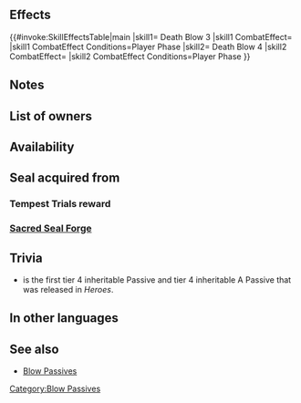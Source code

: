 {{Passive
|type=A
|exclusive=0
|1name=Death Blow 1
|1tagid=SID_鬼神の一撃1
|1promotionRarity=4
|1promotionTier=1
|1effect=If unit initiates combat, grants Atk+2 during combat.
|1required=-
|1cost=50
|2name=Death Blow 2
|2tagid=SID_鬼神の一撃2
|2promotionRarity=5
|2promotionTier=1
|2effect=If unit initiates combat, grants Atk+4 during combat.
|2cost=100
|3name=Death Blow 3
|3tagid=SID_鬼神の一撃3
|3effect=If unit initiates combat, grants Atk+6 during combat.
|3cost=200
|3next=-
|4name=Death Blow 4
|4tagid=SID_鬼神の一撃4
|4effect=If unit initiates combat, grants Atk+8 during combat.
|4cost=300
|canUseWeapon={{WeaponList|exclude=Staff}}
|canUseMove={{MoveList|all}}
|properties1=random_all
|properties2=random_all
|properties3=random_all
|properties4=random_owner
}}
==Effects==
{{#invoke:SkillEffectsTable|main
|skill1={{Si|Death Blow 3}} Death Blow 3
|skill1 CombatEffect={{SkillEffectText|Temporary buffs|Atk|6}}
|skill1 CombatEffect Conditions=Player Phase
|skill2={{Si|Death Blow 4}} Death Blow 4
|skill2 CombatEffect={{SkillEffectText|Temporary buffs|Atk|8}}
|skill2 CombatEffect Conditions=Player Phase
}}
==Notes==
{{IfUnitInitiates}}
{{Temporary buffs}}
==List of owners==
{{Skill Hero List}}
{{NoInheritHeroes}}
==Availability==
{{PassiveFocusList}}
{{PassiveDistributionList}}
{{PassiveCombatManualList}}
==Seal acquired from==
===Tempest Trials reward===
{{Tempest Trials seal reward}}
===[[Sacred Seal Forge]]===
{{SealCosts
|seals=Death Blow 1;Death Blow 2;Death Blow 3
|badgeColor=Scarlet
|costs1=20;100;40
|costs2=60;100;50
|costs3=400;1000;100
}}
==Trivia==
* {{St|Death Blow 4}} is the first tier 4 inheritable Passive and tier 4 inheritable A Passive that was released in ''Heroes''.
==In other languages==
{{OtherLanguages
|japanese=鬼神の一撃
|german=Ins Schwarze
|spanishEU=Golpe mortal
|spanishLA=Golpe mortal
|french=Coup fatal
|italian=Colpo mortale
|chineseTW=鬼神一擊
|portuguese=Golpe mortal
}}
==See also==
{{See also skills|cond=(Description LIKE '%if unit initiates combat, grants Atk+_%during combat%' AND (Exclusive=1 AND Name NOT LIKE '%+')) OR Name LIKE '%Death Blow%'}}
* [[Blow Passives]]
{{Seals Navbox}}
{{Passives Navbox|A}}
[[Category:Blow Passives]]